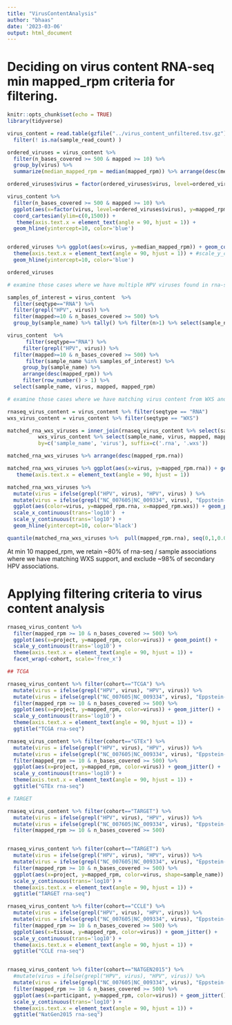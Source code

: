 ```yaml
---
title: "VirusContentAnalysis"
author: "bhaas"
date: '2023-03-06'
output: html_document
---
```



# Deciding on virus content RNA-seq min mapped_rpm criteria for filtering.


```r
knitr::opts_chunk$set(echo = TRUE)
library(tidyverse)
```


```r

virus_content = read.table(gzfile("../virus_content_unfiltered.tsv.gz"), sep="\t", stringsAsFactors = F, header=T) %>%
  filter(! is.na(sample_read_count) )


```

```r

ordered_viruses = virus_content %>% 
  filter(n_bases_covered >= 500 & mapped >= 10) %>%
  group_by(virus) %>%
  summarize(median_mapped_rpm = median(mapped_rpm)) %>% arrange(desc(median_mapped_rpm))

ordered_viruses$virus = factor(ordered_viruses$virus, level=ordered_viruses$virus)

virus_content %>% 
  filter(n_bases_covered >= 500 & mapped >= 10) %>% 
  ggplot(aes(x=factor(virus, level=ordered_viruses$virus), y=mapped_rpm)) + geom_boxplot() +
  coord_cartesian(ylim=c(0,1500)) +
   theme(axis.text.x = element_text(angle = 90, hjust = 1)) +
  geom_hline(yintercept=10, color='blue')



```


```r

ordered_viruses %>% ggplot(aes(x=virus, y=median_mapped_rpm)) + geom_col() +
  theme(axis.text.x = element_text(angle = 90, hjust = 1)) + #scale_y_continuous(trans='log10') +
  geom_hline(yintercept=10, color='blue')
```

```r
ordered_viruses 
```


```r

# examine those cases where we have multiple HPV viruses found in rna-seq samples and the abundance of the non-dominant entries

samples_of_interest = virus_content  %>% 
  filter(seqtype=="RNA") %>%
  filter(grepl("HPV", virus)) %>%
  filter(mapped>=10 & n_bases_covered >= 500) %>% 
  group_by(sample_name) %>% tally() %>% filter(n>1) %>% select(sample_name) %>% unique() %>% pull(sample_name)

virus_content  %>% 
      filter(seqtype=="RNA") %>% 
     filter(grepl("HPV", virus)) %>%
  filter(mapped>=10 & n_bases_covered >= 500) %>% 
      filter(sample_name %in% samples_of_interest) %>%
     group_by(sample_name) %>%
     arrange(desc(mapped_rpm)) %>% 
     filter(row_number() > 1) %>%
  select(sample_name, virus, mapped, mapped_rpm)


```



```r

# examine those cases where we have matching virus content from WXS and RNA-seq

rnaseq_virus_content = virus_content %>% filter(seqtype == "RNA")
wxs_virus_content = virus_content %>% filter(seqtype == "WXS")

matched_rna_wxs_viruses = inner_join(rnaseq_virus_content %>% select(sample_name, virus, mapped, mapped_rpm), 
          wxs_virus_content %>% select(sample_name, virus, mapped, mapped_rpm), 
          by=c('sample_name', 'virus'), suffix=c('.rna', '.wxs'))
```

```r

matched_rna_wxs_viruses %>% arrange(desc(mapped_rpm.rna))


```




```r

matched_rna_wxs_viruses %>% ggplot(aes(x=virus, y=mapped_rpm.rna)) + geom_boxplot() +
   theme(axis.text.x = element_text(angle = 90, hjust = 1))


```


```r

matched_rna_wxs_viruses %>% 
  mutate(virus = ifelse(grepl("HPV", virus), "HPV", virus) ) %>%
  mutate(virus = ifelse(grepl("NC_007605|NC_009334", virus), "Eppstein-Barr_virus", virus) ) %>%
  ggplot(aes(color=virus, y=mapped_rpm.rna, x=mapped_rpm.wxs)) + geom_point() +
  scale_x_continuous(trans='log10')  +
  scale_y_continuous(trans='log10') +
  geom_hline(yintercept=10, color='black')

```



```r


quantile(matched_rna_wxs_viruses %>%  pull(mapped_rpm.rna), seq(0,1,0.01))

```

At min 10 mapped_rpm, we retain ~80% of rna-seq / sample associations where we have matching WXS support, and exclude ~98% of secondary HPV associations.



# Applying filtering criteria to virus content analysis


```r

rnaseq_virus_content %>% 
  filter(mapped_rpm >= 10 & n_bases_covered >= 500) %>%
  ggplot(aes(x=project, y=mapped_rpm, color=virus)) + geom_point() +
  scale_y_continuous(trans='log10') +
  theme(axis.text.x = element_text(angle = 90, hjust = 1)) +
  facet_wrap(~cohort, scale='free_x')


```

```r

## TCGA

rnaseq_virus_content %>% filter(cohort=="TCGA") %>%
  mutate(virus = ifelse(grepl("HPV", virus), "HPV", virus)) %>%
  mutate(virus = ifelse(grepl("NC_007605|NC_009334", virus), "Eppstein-Barr_virus", virus) ) %>%
  filter(mapped_rpm >= 10 & n_bases_covered >= 500) %>%
  ggplot(aes(x=project, y=mapped_rpm, color=virus)) + geom_jitter() +
  scale_y_continuous(trans='log10') +
  theme(axis.text.x = element_text(angle = 90, hjust = 1)) + 
  ggtitle("TCGA rna-seq")


```

```r

rnaseq_virus_content %>% filter(cohort=="GTEx") %>%
  mutate(virus = ifelse(grepl("HPV", virus), "HPV", virus)) %>%
  mutate(virus = ifelse(grepl("NC_007605|NC_009334", virus), "Eppstein-Barr_virus", virus) ) %>%
  filter(mapped_rpm >= 10 & n_bases_covered >= 500) %>%
  ggplot(aes(x=project, y=mapped_rpm, color=virus)) + geom_jitter() +
  scale_y_continuous(trans='log10') +
  theme(axis.text.x = element_text(angle = 90, hjust = 1)) + 
  ggtitle("GTEx rna-seq")


```

```r

# TARGET

rnaseq_virus_content %>% filter(cohort=="TARGET") %>%
  mutate(virus = ifelse(grepl("HPV", virus), "HPV", virus)) %>%
  mutate(virus = ifelse(grepl("NC_007605|NC_009334", virus), "Eppstein-Barr_virus", virus) ) %>%
  filter(mapped_rpm >= 10 & n_bases_covered >= 500) 


rnaseq_virus_content %>% filter(cohort=="TARGET") %>%
  mutate(virus = ifelse(grepl("HPV", virus), "HPV", virus)) %>%
  mutate(virus = ifelse(grepl("NC_007605|NC_009334", virus), "Eppstein-Barr_virus", virus) ) %>%
  filter(mapped_rpm >= 10 & n_bases_covered >= 500) %>%
  ggplot(aes(x=project, y=mapped_rpm, color=virus, shape=sample_name)) + geom_jitter() +
  scale_y_continuous(trans='log10') +
  theme(axis.text.x = element_text(angle = 90, hjust = 1)) + 
  ggtitle("TARGET rna-seq")


```

```r

rnaseq_virus_content %>% filter(cohort=="CCLE") %>%
  mutate(virus = ifelse(grepl("HPV", virus), "HPV", virus)) %>%
  mutate(virus = ifelse(grepl("NC_007605|NC_009334", virus), "Eppstein-Barr_virus", virus) ) %>%
  filter(mapped_rpm >= 10 & n_bases_covered >= 500) %>%
  ggplot(aes(x=tissue, y=mapped_rpm, color=virus)) + geom_jitter() +
  scale_y_continuous(trans='log10') +
  theme(axis.text.x = element_text(angle = 90, hjust = 1)) + 
  ggtitle("CCLE rna-seq")



```

```r

rnaseq_virus_content %>% filter(cohort=="NATGEN2015") %>%
  #mutate(virus = ifelse(grepl("HPV", virus), "HPV", virus)) %>%
  mutate(virus = ifelse(grepl("NC_007605|NC_009334", virus), "Eppstein-Barr_virus", virus) ) %>%
  filter(mapped_rpm >= 10 & n_bases_covered >= 500) %>%
  ggplot(aes(x=participant, y=mapped_rpm, color=virus)) + geom_jitter() +
  scale_y_continuous(trans='log10') +
  theme(axis.text.x = element_text(angle = 90, hjust = 1)) + 
  ggtitle("NatGen2015 rna-seq")



```



